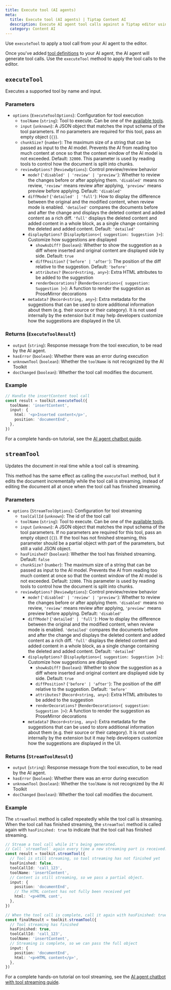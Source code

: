 ```yaml
---
title: Execute tool (AI agents)
meta:
  title: Execute tool (AI agents) | Tiptap Content AI
  description: Execute AI agent tool calls against a Tiptap editor using the AI Toolkit.
  category: Content AI
---
```


Use `executeTool` to apply a tool call from your AI agent to the editor.

Once you've added [tool definitions](/content-ai/capabilities/ai-toolkit/tools) to your AI agent, the AI agent will generate tool calls. Use the `executeTool` method to apply the tool calls to the editor.

## `executeTool`

Executes a supported tool by name and input.

### Parameters

- `options` (`ExecuteToolOptions`): Configuration for tool execution
  - `toolName` (`string`): Tool to execute. Can be one of the [available tools](/content-ai/capabilities/ai-toolkit/tools/available-tools).
  - `input` (`unknown`): A JSON object that matches the input schema of the tool parameters. If no parameters are required for this tool, pass an empty object (`{}`).
  - `chunkSize?` (`number`): The maximum size of a string that can be passed as input to the AI model. Prevents the AI from reading too much content at once so that the context window of the AI model is not exceeded. Default: `32000`. This parameter is used by reading tools to control how the document is split into chunks.
  - `reviewOptions?` (`ReviewOptions`): Control preview/review behavior
    - `mode?` (`'disabled' | 'review' | 'preview'`): Whether to review the changes before or after applying them. `'disabled'` means no review, `'review'` means review after applying, `'preview'` means preview before applying. Default: `'disabled'`
    - `diffMode?` (`'detailed' | 'full'`): How to display the difference between the original and the modified content, when review mode is enabled. `'detailed'` compares the documents before and after the change and displays the deleted content and added content as a rich diff. `'full'` displays the deleted content and added content in a whole block, as a single change containing the deleted and added content. Default: `'detailed'`
    - `displayOptions?` (`DisplayOptions<{ suggestion: Suggestion }>`): Customize how suggestions are displayed
      - `showAsDiff?` (`boolean`): Whether to show the suggestion as a diff where inserted and original content are displayed side by side. Default: `true`
      - `diffPosition?` (`'before' | 'after'`): The position of the diff relative to the suggestion. Default: `'before'`
      - `attributes?` (`Record<string, any>`): Extra HTML attributes to be added to the suggestion
      - `renderDecorations?` (`RenderDecorations<{ suggestion: Suggestion }>`): A function to render the suggestion as ProseMirror decorations
    - `metadata?` (`Record<string, any>`): Extra metadata for the suggestions that can be used to store additional information about them (e.g. their source or their category). It is not used internally by the extension but it may help developers customize how the suggestions are displayed in the UI.

### Returns (`ExecuteToolResult`)

- `output` (`string`): Response message from the tool execution, to be read by the AI agent.
- `hasError` (`boolean`): Whether there was an error during execution
- `unknownTool` (`boolean`): Whether the `toolName` is not recognized by the AI Toolkit
- `docChanged` (`boolean`): Whether the tool call modifies the document.

### Example

```ts
// Handle the insertContent tool call
const result = toolkit.executeTool({
  toolName: 'insertContent',
  input: {
    html: '<p>Inserted content</p>',
    position: 'documentEnd',
  },
})
```

For a complete hands-on tutorial, see the [AI agent chatbot guide](/content-ai/capabilities/ai-toolkit/guides/ai-agent-chatbot).

## `streamTool`

Updates the document in real time while a tool call is streaming.

This method has the same effect as calling the `executeTool` method, but it edits the document incrementally while the tool call is streaming, instead of editing the document all at once when the tool call has finished streaming.

### Parameters

- `options` (`StreamToolOptions`): Configuration for tool streaming
  - `toolCallId` (`unknown`): The id of the tool call
  - `toolName` (`string`): Tool to execute. Can be one of the [available tools](/content-ai/capabilities/ai-toolkit/tools/available-tools).
  - `input` (`unknown`): A JSON object that matches the input schema of the tool parameters. If no parameters are required for this tool, pass an empty object (`{}`). If the tool has not finished streaming, this parameter should be a partial object with part of the parameters, but still a valid JSON object.
  - `hasFinished?` (`boolean`): Whether the tool has finished streaming. Default: `false`
  - `chunkSize?` (`number`): The maximum size of a string that can be passed as input to the AI model. Prevents the AI from reading too much content at once so that the context window of the AI model is not exceeded. Default: `32000`. This parameter is used by reading tools to control how the document is split into chunks.
  - `reviewOptions?` (`ReviewOptions`): Control preview/review behavior
    - `mode?` (`'disabled' | 'review' | 'preview'`): Whether to review the changes before or after applying them. `'disabled'` means no review, `'review'` means review after applying, `'preview'` means preview before applying. Default: `'disabled'`
    - `diffMode?` (`'detailed' | 'full'`): How to display the difference between the original and the modified content, when review mode is enabled. `'detailed'` compares the documents before and after the change and displays the deleted content and added content as a rich diff. `'full'` displays the deleted content and added content in a whole block, as a single change containing the deleted and added content. Default: `'detailed'`
    - `displayOptions?` (`DisplayOptions<{ suggestion: Suggestion }>`): Customize how suggestions are displayed
      - `showAsDiff?` (`boolean`): Whether to show the suggestion as a diff where inserted and original content are displayed side by side. Default: `true`
      - `diffPosition?` (`'before' | 'after'`): The position of the diff relative to the suggestion. Default: `'before'`
      - `attributes?` (`Record<string, any>`): Extra HTML attributes to be added to the suggestion
      - `renderDecorations?` (`RenderDecorations<{ suggestion: Suggestion }>`): A function to render the suggestion as ProseMirror decorations
    - `metadata?` (`Record<string, any>`): Extra metadata for the suggestions that can be used to store additional information about them (e.g. their source or their category). It is not used internally by the extension but it may help developers customize how the suggestions are displayed in the UI.

### Returns (`StreamToolResult`)

- `output` (`string`): Response message from the tool execution, to be read by the AI agent.
- `hasError` (`boolean`): Whether there was an error during execution
- `unknownTool` (`boolean`): Whether the `toolName` is not recognized by the AI Toolkit
- `docChanged` (`boolean`): Whether the tool call modifies the document.

### Example

The `streamTool` method is called repeatedly while the tool call is streaming. When the tool call has finished streaming, the `streamTool` method is called again with `hasFinished: true` to indicate that the tool call has finished streaming.

```ts
// Stream a tool call while it's being generated.
// Call `streamTool` again every time a new streaming part is received.
const result = toolkit.streamTool({
  // Tool is still streaming, so tool streaming has not finished yet
  hasFinished: false,
  toolCallId: 'call_123',
  toolName: 'insertContent',
  // Content is still streaming, so we pass a partial object.
  input: {
    position: 'documentEnd',
    // The HTML content has not fully been received yet
    html: '<p>HTML cont',
  },
})

// When the tool call is complete, call it again with hasFinished: true
const finalResult = toolkit.streamTool({
  // Tool streaming has finished
  hasFinished: true,
  toolCallId: 'call_123',
  toolName: 'insertContent',
  // Streaming is complete, so we can pass the full object
  input: {
    position: 'documentEnd',
    html: '<p>HTML content</p>',
  },
})
```

For a complete hands-on tutorial on tool streaming, see the [AI agent chatbot with tool streaming guide](/content-ai/capabilities/ai-toolkit/guides/tool-streaming).
